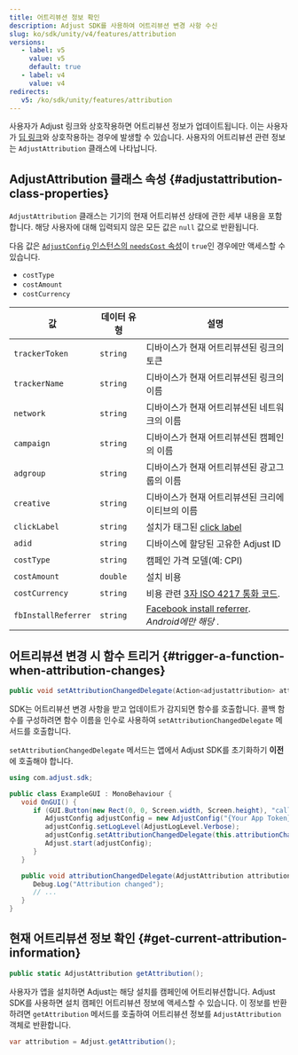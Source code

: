 ```yaml
---
title: 어트리뷰션 정보 확인
description: Adjust SDK를 사용하여 어트리뷰션 변경 사항 수신
slug: ko/sdk/unity/v4/features/attribution
versions:
   - label: v5
     value: v5
     default: true
   - label: v4
     value: v4
redirects:
   v5: /ko/sdk/unity/features/attribution
---
```


사용자가 Adjust 링크와 상호작용하면 어트리뷰션 정보가 업데이트됩니다. 이는 사용자가 [딥 링크](https://help.adjust.com/ko/article/deep-links)와 상호작용하는 경우에 발생할 수 있습니다. 사용자의 어트리뷰션 관련 정보는 `AdjustAttribution` 클래스에 나타납니다.

## AdjustAttribution 클래스 속성 {#adjustattribution-class-properties}

`AdjustAttribution` 클래스는 기기의 현재 어트리뷰션 상태에 관한 세부 내용을 포함합니다. 해당 사용자에 대해 입력되지 않은 모든 값은 `null` 값으로 반환됩니다.

<Callout type="note">

다음 값은 [`AdjustConfig` 인스턴스의 `needsCost` 속성](/ko/sdk/android/configuration#enable-cost-data-sending)이 `true`인 경우에만 액세스할 수 있습니다.

-  `costType`
-  `costAmount`
-  `costCurrency`

</Callout>

| 값                  | 데이터 유형 | 설명                                                                                                              |
| ------------------- | ----------- | ----------------------------------------------------------------------------------------------------------------- |
| `trackerToken`      | `string`    | 디바이스가 현재 어트리뷰션된 링크의 토큰                                                                          |
| `trackerName`       | `string`    | 디바이스가 현재 어트리뷰션된 링크의 이름                                                                          |
| `network`           | `string`    | 디바이스가 현재 어트리뷰션된 네트워크의 이름                                                                      |
| `campaign`          | `string`    | 디바이스가 현재 어트리뷰션된 캠페인의 이름                                                                        |
| `adgroup`           | `string`    | 디바이스가 현재 어트리뷰션된 광고그룹의 이름                                                                      |
| `creative`          | `string`    | 디바이스가 현재 어트리뷰션된 크리에이티브의 이름                                                                  |
| `clickLabel`        | `string`    | 설치가 태그된 [click label](https://help.adjust.com/ko/article/user-rewards)                                      |
| `adid`              | `string`    | 디바이스에 할당된 고유한 Adjust ID                                                                                |
| `costType`          | `string`    | 캠페인 가격 모델\(예: CPI\)                                                                                       |
| `costAmount`        | `double`    | 설치 비용                                                                                                         |
| `costCurrency`      | `string`    | 비용 관련 [3자 ISO 4217 통화 코드](https://www.iban.com/currency-codes).                                          |
| `fbInstallReferrer` | `string`    | [Facebook install referrer](https://developers.facebook.com/docs/app-ads/install-referrer/). _Android에만 해당_ . |

## 어트리뷰션 변경 시 함수 트리거 {#trigger-a-function-when-attribution-changes}

<CodeBlock title="메서드 서명">

```cs
public void setAttributionChangedDelegate(Action<adjustattribution> attributionChangedDelegate, string sceneName = "Adjust");
```

</CodeBlock>

SDK는 어트리뷰션 변경 사항을 받고 업데이트가 감지되면 함수를 호출합니다. 콜백 함수를 구성하려면 함수 이름을 인수로 사용하여 `setAttributionChangedDelegate` 메서드를 호출합니다.

<Callout type="important">

`setAttributionChangedDelegate` 메서드는 앱에서 Adjust SDK를 초기화하기 **이전** 에 호출해야 합니다.

</Callout>
<CodeBlock highlight="{range: 8}, {range: 13-16}">

```cs
using com.adjust.sdk;

public class ExampleGUI : MonoBehaviour {
   void OnGUI() {
      if (GUI.Button(new Rect(0, 0, Screen.width, Screen.height), "callback")) {
         AdjustConfig adjustConfig = new AdjustConfig("{Your App Token}", AdjustEnvironmentSandbox);
         adjustConfig.setLogLevel(AdjustLogLevel.Verbose);
         adjustConfig.setAttributionChangedDelegate(this.attributionChangedDelegate);
         Adjust.start(adjustConfig);
      }
   }

   public void attributionChangedDelegate(AdjustAttribution attribution) {
      Debug.Log("Attribution changed");
      // ...
   }
}
```

</CodeBlock>

## 현재 어트리뷰션 정보 확인 {#get-current-attribution-information}

<CodeBlock title="메서드 서명">

```cs
public static AdjustAttribution getAttribution();
```

</CodeBlock>

사용자가 앱을 설치하면 Adjust는 해당 설치를 캠페인에 어트리뷰션합니다. Adjust SDK를 사용하면 설치 캠페인 어트리뷰션 정보에 액세스할 수 있습니다. 이 정보를 반환하려면 `getAttribution` 메서드를 호출하여 어트리뷰션 정보를 `AdjustAttribution` 객체로 반환합니다.

```cs
var attribution = Adjust.getAttribution();
```
